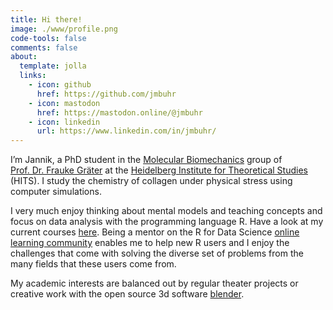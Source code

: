 ```yaml
---
title: Hi there!
image: ./www/profile.png
code-tools: false
comments: false
about:
  template: jolla
  links:
    - icon: github
      href: https://github.com/jmbuhr
    - icon: mastodon
      href: https://mastodon.online/@jmbuhr
    - icon: linkedin
      url: https://www.linkedin.com/in/jmbuhr/
---
```


I'm Jannik, a PhD student in the [Molecular Biomechanics](https://www.h-its.org/research/mbm/) group of [Prof. Dr. Frauke Gräter](https://www.h-its.org/people/prof-dr-frauke-grater/) at the [Heidelberg Institute for Theoretical Studies](https://www.h-its.org/) (HITS).
I study the chemistry of collagen under physical stress using computer simulations.

I very much enjoy thinking about mental models and teaching concepts
and focus on data analysis with the programming language R.
Have a look at my current courses [here](/teaching).
Being a mentor on the R for Data Science [online learning community](https://www.rfordatasci.com/)
enables me to help new R users and I enjoy the challenges that come with
solving the diverse set of problems from the many fields that these users come from.

My academic interests are balanced out by regular theater projects or creative work with
the open source 3d software [blender](https://www.blender.org/).

<a rel="me" href="https://mastodon.online/@jmbuhr"></a>
